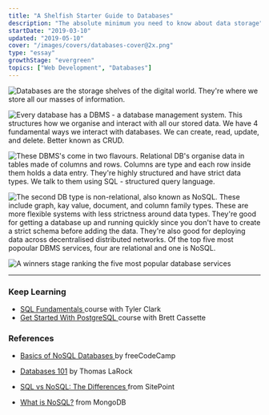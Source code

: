 ```yaml
---
title: "A Shelfish Starter Guide to Databases"
description: "The absolute minimum you need to know about data storage"
startDate: "2019-03-10"
updated: "2019-05-10"
cover: "/images/covers/databases-cover@2x.png"
type: "essay"
growthStage: "evergreen"
topics: ["Web Development", "Databases"]
---
```


<BasicImage
    width="1000px"
    src="https://res.cloudinary.com/dg3gyk0gu/image/upload/c_scale,f_auto,q_auto:best,w_1200/v1594114496/maggieappleton.com/databases-101/DB_1.jpg"
    alt="Databases 101 - How to build yourself a digital shelf"
/>

<img
    src="https://res.cloudinary.com/dg3gyk0gu/image/upload/c_scale,f_auto,q_auto:best,w_1200/v1594114495/maggieappleton.com/databases-101/DB_2.jpg"
    alt="Databases are the storage shelves of the digital world. They're where we store all our masses of information."
/>

<img
    src="https://res.cloudinary.com/dg3gyk0gu/image/upload/c_scale,f_auto,q_auto:best,w_1200/v1594114496/maggieappleton.com/databases-101/DB_3.jpg"
    alt="Every database has a DBMS - a database management system. This structures how we organise and interact with all our stored data. We have 4 fundamental ways we interact with databases. We can create, read, update, and delete. Better known as CRUD."
/>

<img
    src="https://res.cloudinary.com/dg3gyk0gu/image/upload/c_scale,f_auto,q_auto:best,w_1200/v1594114497/maggieappleton.com/databases-101/DB_4.jpg"
    alt="These DBMS's come in two flavours. Relational DB's organise data in tables made of columns and rows. Columns are type and each row inside them holds a data entry. They're highly structured and have strict data types. We talk to them using SQL - structured query language."
/>

<img
    src="https://res.cloudinary.com/dg3gyk0gu/image/upload/c_scale,f_auto,q_auto:best,w_1200/v1594114497/maggieappleton.com/databases-101/DB_5.jpg"
    alt="The second DB type is non-relational, also known as NoSQL. These include graph, kay value, document, and column family types. These are more flexible systems with less strictness around data types. They're good for getting a database up and running quickly since you don't have to create a strict schema before adding the data. They're also good for deploying data across decentralised distributed networks. Of the top five most popoular DBMS services, four are relational and one is NoSQL."
/>

<img
    src="https://res.cloudinary.com/dg3gyk0gu/image/upload/c_scale,f_auto,q_auto:best,w_1200/v1594114669/maggieappleton.com/databases-101/DB_6.jpg"
    alt="A winners stage ranking the five most popular database services"
/>

---

<div>

### Keep Learning

-   <a href="https://egghead.io/courses/sql-fundamentals?rc=272bjb">
        SQL Fundamentals
    </a> course with Tyler Clark

-   <a href="https://egghead.io/courses/get-started-with-postgresql?rc=272bjb">
        Get Started With PostgreSQL
    </a> course with Brett Cassette

</div>

<div>

### References

-   <a href="https://medium.freecodecamp.org/nosql-databases-5f6639ed9574">
        Basics of NoSQL Databases
    </a> by freeCodeCamp

-   <a href="https://thomaslarock.com/2018/07/databases-101/">Databases 101</a> by
    Thomas LaRock

-   <a href="https://www.sitepoint.com/sql-vs-nosql-differences/">
        SQL vs NoSQL: The Differences
    </a> from SitePoint

-   <a href="https://www.mongodb.com/nosql-explained">What is NoSQL?</a> from MongoDB

</div>
